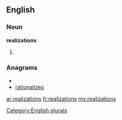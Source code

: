 ==English==

===Noun===
'''realizations'''

# {{plural of|[[realization]]}}

===Anagrams===
* {{alphagram|aaeiilnorstz}}
* [[rationalizes#English|rationalizes]]

[[Category:English plurals]]

[[ar:realizations]]
[[fr:realizations]]
[[my:realizations]]